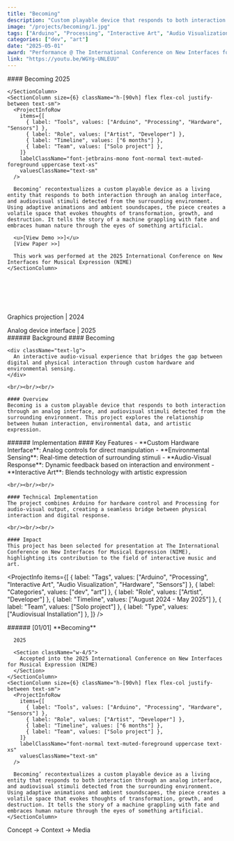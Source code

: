```yaml
---
title: "Becoming"
description: "Custom playable device that responds to both interaction through an analog interface, and audiovisual stimuli detected from the surrounding environment."
image: "/projects/becoming/1.jpg"
tags: ["Arduino", "Processing", "Interactive Art", "Audio Visualization", "Hardware", "Sensors"]
categories: ["dev", "art"]
date: "2025-05-01"
award: "Performance @ The International Conference on New Interfaces for Musical Expression (NIME)"
link: "https://youtu.be/WGYg-UNLEUU"
---
```


<Section className="w-full h-[90vh] flex justify-center items-center">
  <MDXMedia 
    isVideo
    loop
    src="/projects/becoming/circular-graphics.mp4" 
    alt="Hero video" 
    preset="header"
    width={2560}
    height={1664}
    frame="none"
    className="shadow-lg w-4/5"
  />
</Section>

<Section className="hidden w-full h-[90vh] flex justify-center items-center">
  <MDXMedia 
    src="/projects/becoming/projection-1.webp" 
    alt="Hero" 
    preset="header"
    width={3754}
    height={2835}
    frame="none"
    className="w-3/5"
  />
</Section>

<Section className="mt-20 w-full md:w-[85%] lg:w-[90%] ml-0 md:ml-15 lg:ml-0 text-sm">
  <SplitSection className="my-2 mb-8 gap-2">
    <SectionColumn size={6}>
      #### Becoming
      2025
      
    </SectionColumn>
    <SectionColumn size={6} className="h-[90vh] flex flex-col justify-between text-sm">
      <ProjectInfoRow
        items={[
          { label: "Tools", values: ["Arduino", "Processing", "Hardware", "Sensors"] },
          { label: "Role", values: ["Artist", "Developer"] },
          { label: "Timeline", values: ["6 months"] },
          { label: "Team", values: ["Solo project"] },
        ]}
        labelClassName="font-jetbrains-mono font-normal text-muted-foreground uppercase text-xs"
        valuesClassName="text-sm"
      />

      Becoming’ recontextualizes a custom playable device as a living entity that responds to both interaction through an analog interface, and audiovisual stimuli detected from the surrounding environment. Using adaptive animations and ambient soundscapes, the piece creates a volatile space that evokes thoughts of transformation, growth, and destruction. It tells the story of a machine grappling with fate and embraces human nature through the eyes of something artificial.
      
      <u>[View Demo >>]</u>
      [View Paper >>]

      This work was performed at the 2025 International Conference on New Interfaces for Musical Expression (NIME)
    </SectionColumn>
  </SplitSection>
</Section>

<br/><br/><br/><br/>


<Section className="mt-20 w-full md:w-[85%] lg:w-[70%] ml-0 md:ml-15 lg:ml-45 text-sm">
  <Section className="w-full flex justify-end text-xs font-medium font-roboto-mono">
    Graphics projection | 2024
  </Section>

  <MDXMedia 
    src="/projects/becoming/projection-2.webp" 
    alt="Hero" 
    preset="header"
    width={3754}
    height={2835}
    frame="none"
    className="w-full"
  />

  <SplitSection className="my-2 mb-8 gap-2">
    <SectionColumn size={6}>
      <MDXMedia 
        src="/projects/becoming/projection-3.webp" 
        alt="Hero" 
        preset="header"
        width={3754}
        height={2835}
        frame="none"
        className="w-full"
      />
    </SectionColumn>
    <SectionColumn size={6}>
      <MDXMedia 
        src="/projects/becoming/screen-1.webp" 
        alt="Hero" 
        preset="header"
        width={3754}
        height={2835}
        frame="none"
        className="w-full"
      />
    </SectionColumn>
  </SplitSection>

  <Section className="w-full flex justify-end text-xs font-medium font-roboto-mono">
    Analog device interface | 2025
  </Section>

  <SplitSection className="my-2 gap-2">
    <SectionColumn size={12}>
      <MDXMedia 
        src="/projects/becoming/box-interact.webp" 
        alt="Hero" 
        preset="header"
        width={3754}
        height={2835}
        frame="none"
        className="w-full"
      />
    </SectionColumn>
  </SplitSection>

  <SplitSection className="my-2 gap-2">
    <SectionColumn size={6}>
      <MDXMedia 
        src="/projects/becoming/box-front-2.webp" 
        alt="Hero" 
        preset="header"
        width={3754}
        height={2835}
        frame="none"
        className="w-full"
      />
    </SectionColumn>
    <SectionColumn size={6}>
      <MDXMedia 
        src="/projects/becoming/box-iso-1.webp" 
        alt="Hero" 
        preset="header"
        width={3754}
        height={2835}
        frame="none"
        className="w-full"
      />
    </SectionColumn>
  </SplitSection>
  <SplitSection className="my-2 gap-2">
    <SectionColumn size={12}>
      <MDXMedia 
        src="/projects/becoming/box-front-1.webp" 
        alt="Hero" 
        preset="header"
        width={3754}
        height={2835}
        frame="none"
        className="w-full"
      />
    </SectionColumn>
  </SplitSection>
  <SplitSection className="my-2 gap-2">
    <SectionColumn size={6}>
      <MDXMedia 
        src="/projects/becoming/box-lighting-1.webp" 
        alt="Hero" 
        preset="header"
        width={3754}
        height={2835}
        frame="none"
        className="w-full"
      />
    </SectionColumn>
    <SectionColumn size={6}>
      <MDXMedia 
        src="/projects/becoming/box-lighting-2.webp" 
        alt="Hero" 
        preset="header"
        width={3754}
        height={2835}
        frame="none"
        className="w-full"
      />
    </SectionColumn>
  </SplitSection>
</Section>

<SplitSection>
  <SectionColumn size={4}>
    ###### Background
  </SectionColumn>
  <SectionColumn size={12}>
    #### Becoming

    <div className="text-lg">
      An interactive audio-visual experience that bridges the gap between digital and physical interaction through custom hardware and environmental sensing.
    </div>

    <br/><br/><br/>

    #### Overview
    Becoming is a custom playable device that responds to both interaction through an analog interface, and audiovisual stimuli detected from the surrounding environment. This project explores the relationship between human interaction, environmental data, and artistic expression.
  </SectionColumn>
  <SectionColumn size={2}>
  </SectionColumn>
</SplitSection>

<SplitSection>
  <SectionColumn size={4}>
    ###### Implementation
  </SectionColumn>
  <SectionColumn size={12}>
    #### Key Features
    - **Custom Hardware Interface**: Analog controls for direct manipulation
    - **Environmental Sensing**: Real-time detection of surrounding stimuli
    - **Audio-Visual Response**: Dynamic feedback based on interaction and environment
    - **Interactive Art**: Blends technology with artistic expression

    <br/><br/><br/>

    #### Technical Implementation
    The project combines Arduino for hardware control and Processing for audio-visual output, creating a seamless bridge between physical interaction and digital response.

    <br/><br/><br/>

    #### Impact
    This project has been selected for presentation at The International Conference on New Interfaces for Musical Expression (NIME), highlighting its contribution to the field of interactive music and art.

  </SectionColumn>
  <SectionColumn size={2}>
  </SectionColumn>
</SplitSection>

<ProjectInfo
    items={[
      { label: "Tags", values: ["Arduino", "Processing", "Interactive Art", "Audio Visualization", "Hardware", "Sensors"] },
      { label: "Categories", values: ["dev", "art"] },
      { label: "Role", values: ["Artist", "Developer"] },
      { label: "Timeline", values: ["August 2024 - May 2025"] },
      { label: "Team", values: ["Solo project"] },
      { label: "Type", values: ["Audiovisual Installation"] },
    ]}
  />

<Section className="mt-20 w-full md:w-[85%] lg:w-[90%] ml-0 md:ml-15 lg:ml-0 text-sm">
  <SplitSection className="my-2 mb-8 gap-2">
    <SectionColumn size={6}>
      ###### [01/01]
    </SectionColumn>
    <SectionColumn size={6}>
      <MDXMedia 
        src="/projects/becoming/projection-1.webp" 
        alt="Hero" 
        preset="header"
        width={3754}
        height={2835}
        frame="none"
        className="w-full"
      />
    </SectionColumn>
  </SplitSection>

  <SplitSection className="my-2 mb-8 gap-2">
    <SectionColumn size={6}>
      **Becoming** 
      
      2025
      
      <Section className="w-4/5">
        Accepted into the 2025 International Conference on New Interfaces for Musical Expression (NIME)
      </Section>
    </SectionColumn>
    <SectionColumn size={6} className="h-[90vh] flex flex-col justify-between text-sm">
      <ProjectInfoRow
        items={[
          { label: "Tools", values: ["Arduino", "Processing", "Hardware", "Sensors"] },
          { label: "Role", values: ["Artist", "Developer"] },
          { label: "Timeline", values: ["6 months"] },
          { label: "Team", values: ["Solo project"] },
        ]}
        labelClassName="font-normal text-muted-foreground uppercase text-xs"
        valuesClassName="text-sm"
      />

      Becoming’ recontextualizes a custom playable device as a living entity that responds to both interaction through an analog interface, and audiovisual stimuli detected from the surrounding environment. Using adaptive animations and ambient soundscapes, the piece creates a volatile space that evokes thoughts of transformation, growth, and destruction. It tells the story of a machine grappling with fate and embraces human nature through the eyes of something artificial.
    </SectionColumn>
  </SplitSection>

  <SplitSection className="text-xs font-mono">
    Concept → Context → Media
  </SplitSection>
</Section>